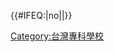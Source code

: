 {{Navbox
  |title      = {{flagicon|TWN}}[[臺灣專科學校|<span style="color:white;">台灣專科學校</span>]]
  |titlestyle = background:#04AAC3; color:#FFFFFF; navbar:plain;
  |abovestyle = background:#026675; color:#FFFFFF;
  |belowstyle = background:#026675; color:#FFFFFF; text-align: left;
  |groupstyle = background:#B3E5ED
  |name       = 臺灣專科學校
  |style      = width: 100%
  |group1     = 公立
  |list1      = {{臺灣專科學校/public}}
  |group2     = 私立
  |list2      = {{臺灣專科學校/private}}
  |below      = ※ 備註：各校以建校、[[在臺復校|<span style="color:white;">在臺復校</span>]]或升格時間排序。學校所屬區域的分類，以校本部所在地為準。<br />※ 參見：[[台灣大專院校列表|<span style="color:white;">台灣大專院校列表</span>]]。
}}<includeonly>{{#IFEQ:{{{cat}}}|no||[[Category:台灣專科學校]]}}</includeonly><noinclude>{{Documentation}}</noinclude>